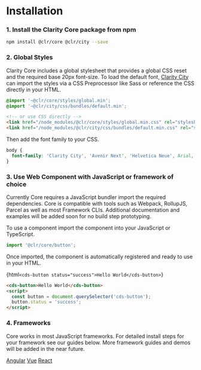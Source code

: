 
<Meta title="Documentation/Getting Started" />

# Installation

### 1. Install the Clarity Core package from npm

```bash
npm install @clr/core @clr/city --save
```

### 2. Global Styles

Clarity Core includes a global stylesheet that provides a global CSS reset and
the required base 20px font-size. To load the default font, <a href="https://github.com/vmware/clarity-city">Clarity City</a>
can import the styles via a CSS Preprocessor like Sass or reference
the CSS directly in your HTML.

```CSS
@import '~@clr/core/styles/global.min';
@import '~@clr/city/css/bundles/default.min';
```

```html
<!-- or use CSS directly -->
<link href="/node_modules/@clr/core/styles/global.min.css" rel="stylesheet">
<link href="/node_modules/@clr/city/css/bundles/default.min.css" rel="stylesheet">
```

Then add the font family to your CSS.

```css
body {
  font-family: 'Clarity City', 'Avenir Next', 'Helvetica Neue', Arial, sans-serif;
}
```

### 3. Use Web Component with JavaScript or framework of choice

Currently Core requires a JavaScript bundler import the required dependencies.
Core is compatible with tools such as Webpack, RollupJS, Parcel as well
as most Framework CLIs. Additional documentation and examples will be added
soon for no build step prototyping.

To use a component import the component into your JavaScript or TypeScript.

```typescript
import '@clr/core/button';
```

Once imported, the component is automatically registered and ready to use in your HTML.

{html`<cds-button status="success">Hello World</cds-button>`}

```html
<cds-button>Hello World</cds-button>
<script>
  const button = document.querySelector('cds-button');
  button.status = 'success';
</script>
```

### 4. Frameworks

Core works in most JavaScript frameworks. For detailed install steps
for your framework see our guides below. More framework guides and
demos will be added in the near future.

<div>
  <cds-layout type="horizontal" align-items="center" gap="sm">
    <cds-button action="outline">
      <a href="./?path=/story/documentation-welcome--angular">Angular</a>
    </cds-button>
    <cds-button action="outline">
      <a href="./?path=/story/documentation-welcome--vue">Vue</a>
    </cds-button>
    <cds-button action="outline">
      <a href="./?path=/story/documentation-welcome--react">React</a>
    </cds-button>
  </cds-layout>
</div>
